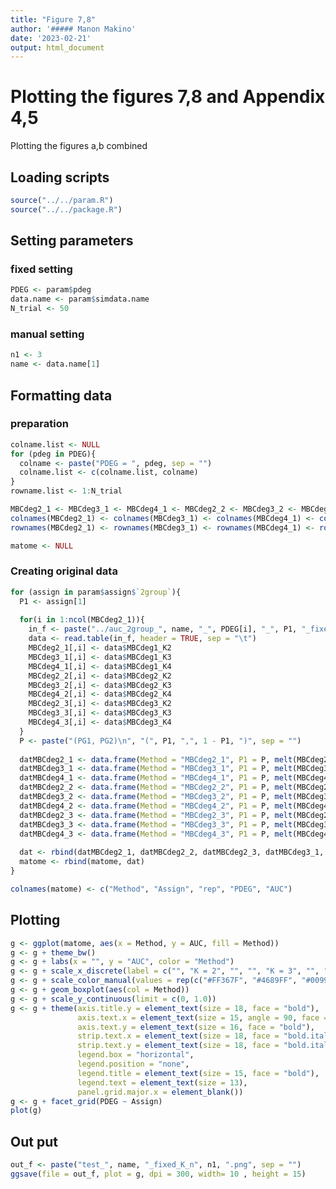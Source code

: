 ```yaml
---
title: "Figure 7,8"
author: '##### Manon Makino'
date: '2023-02-21'
output: html_document
---
```


# Plotting the figures 7,8 and Appendix 4,5

Plotting the figures a,b combined

## Loading scripts

```r
source("../../param.R")
source("../../package.R")
```

## Setting parameters

### fixed setting

```r
PDEG <- param$pdeg
data.name <- param$simdata.name
N_trial <- 50
```

### manual setting

```r
n1 <- 3
name <- data.name[1]
```

## Formatting data

### preparation

```r
colname.list <- NULL
for (pdeg in PDEG){
  colname <- paste("PDEG = ", pdeg, sep = "")
  colname.list <- c(colname.list, colname)
}
rowname.list <- 1:N_trial

MBCdeg2_1 <- MBCdeg3_1 <- MBCdeg4_1 <- MBCdeg2_2 <- MBCdeg3_2 <- MBCdeg4_2 <- MBCdeg2_3 <- MBCdeg3_3 <- MBCdeg4_3 <- matrix(0, ncol = length(PDEG), nrow = N_trial)
colnames(MBCdeg2_1) <- colnames(MBCdeg3_1) <- colnames(MBCdeg4_1) <- colnames(MBCdeg2_2) <- colnames(MBCdeg3_2) <- colnames(MBCdeg4_2) <- colnames(MBCdeg2_3) <- colnames(MBCdeg3_3) <- colnames(MBCdeg4_3) <- colname.list
rownames(MBCdeg2_1) <- rownames(MBCdeg3_1) <- rownames(MBCdeg4_1) <- rownames(MBCdeg2_2) <- rownames(MBCdeg3_2) <- rownames(MBCdeg4_2) <- rownames(MBCdeg2_3) <- rownames(MBCdeg3_3) <- rownames(MBCdeg4_3) <- rowname.list

matome <- NULL
```

### Creating original data

```r
for (assign in param$assign$`2group`){
  P1 <- assign[1]
  
  for(i in 1:ncol(MBCdeg2_1)){
    in_f <- paste("../auc_2group_", name, "_", PDEG[i], "_", P1, "_fixed_n", n1,".txt", sep = "")
    data <- read.table(in_f, header = TRUE, sep = "\t")
    MBCdeg2_1[,i] <- data$MBCdeg1_K2
    MBCdeg3_1[,i] <- data$MBCdeg1_K3
    MBCdeg4_1[,i] <- data$MBCdeg1_K4
    MBCdeg2_2[,i] <- data$MBCdeg2_K2
    MBCdeg3_2[,i] <- data$MBCdeg2_K3
    MBCdeg4_2[,i] <- data$MBCdeg2_K4
    MBCdeg2_3[,i] <- data$MBCdeg3_K2
    MBCdeg3_3[,i] <- data$MBCdeg3_K3
    MBCdeg4_3[,i] <- data$MBCdeg3_K4
  }
  P <- paste("(PG1, PG2)\n", "(", P1, ",", 1 - P1, ")", sep = "")
  
  datMBCdeg2_1 <- data.frame(Method = "MBCdeg2_1", P1 = P, melt(MBCdeg2_1))
  datMBCdeg3_1 <- data.frame(Method = "MBCdeg3_1", P1 = P, melt(MBCdeg3_1))
  datMBCdeg4_1 <- data.frame(Method = "MBCdeg4_1", P1 = P, melt(MBCdeg4_1))
  datMBCdeg2_2 <- data.frame(Method = "MBCdeg2_2", P1 = P, melt(MBCdeg2_2))
  datMBCdeg3_2 <- data.frame(Method = "MBCdeg3_2", P1 = P, melt(MBCdeg3_2))
  datMBCdeg4_2 <- data.frame(Method = "MBCdeg4_2", P1 = P, melt(MBCdeg4_2))
  datMBCdeg2_3 <- data.frame(Method = "MBCdeg2_3", P1 = P, melt(MBCdeg2_3))
  datMBCdeg3_3 <- data.frame(Method = "MBCdeg3_3", P1 = P, melt(MBCdeg3_3))
  datMBCdeg4_3 <- data.frame(Method = "MBCdeg4_3", P1 = P, melt(MBCdeg4_3))
  
  dat <- rbind(datMBCdeg2_1, datMBCdeg2_2, datMBCdeg2_3, datMBCdeg3_1, datMBCdeg3_2, datMBCdeg3_3, datMBCdeg4_1, datMBCdeg4_2, datMBCdeg4_3)
  matome <- rbind(matome, dat)
}

colnames(matome) <- c("Method", "Assign", "rep", "PDEG", "AUC")
```

## Plotting

```r
g <- ggplot(matome, aes(x = Method, y = AUC, fill = Method))
g <- g + theme_bw()
g <- g + labs(x = "", y = "AUC", color = "Method")
g <- g + scale_x_discrete(label = c("", "K = 2", "", "", "K = 3", "", "", "K = 4", ""))
g <- g + scale_color_manual(values = rep(c("#FF367F", "#4689FF", "#009900"), 3)) + scale_fill_manual(values = rep("white", 9))
g <- g + geom_boxplot(aes(col = Method))
g <- g + scale_y_continuous(limit = c(0, 1.0))
g <- g + theme(axis.title.y = element_text(size = 18, face = "bold"),
               axis.text.x = element_text(size = 15, angle = 90, face = "bold"),
               axis.text.y = element_text(size = 16, face = "bold"),
               strip.text.x = element_text(size = 18, face = "bold.italic"),
               strip.text.y = element_text(size = 18, face = "bold.italic"),
               legend.box = "horizontal", 
               legend.position = "none",
               legend.title = element_text(size = 15, face = "bold"),
               legend.text = element_text(size = 13),
               panel.grid.major.x = element_blank())
g <- g + facet_grid(PDEG ~ Assign)
plot(g)
```

## Out put

```r
out_f <- paste("test_", name, "_fixed_K_n", n1, ".png", sep = "")
ggsave(file = out_f, plot = g, dpi = 300, width= 10 , height = 15)
```


